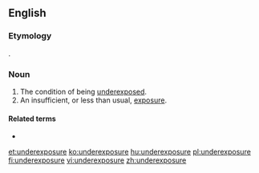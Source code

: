 ==English==

===Etymology===
{{prefix|under|exposure|lang=en}}.

===Noun===
{{en-noun|~}}

# The condition of being [[underexpose]]d.
# An insufficient, or less than usual, [[exposure]].

====Related terms====
* {{l|en|underexpose}}

[[et:underexposure]]
[[ko:underexposure]]
[[hu:underexposure]]
[[pl:underexposure]]
[[fi:underexposure]]
[[vi:underexposure]]
[[zh:underexposure]]